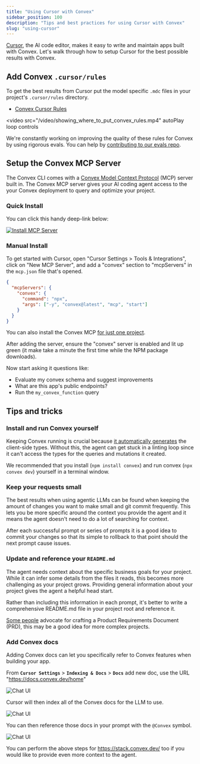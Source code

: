 ```yaml
---
title: "Using Cursor with Convex"
sidebar_position: 100
description: "Tips and best practices for using Cursor with Convex"
slug: "using-cursor"
---
```


[Cursor](https://cursor.com), the AI code editor, makes it easy to write and
maintain apps built with Convex. Let's walk through how to setup Cursor for the
best possible results with Convex.

## Add Convex `.cursor/rules`

To get the best results from Cursor put the model specific `.mdc` files in your
project's `.cursor/rules` directory.

- [Convex Cursor Rules](https://convex.link/convex_rules.mdc)

<video
  src="/video/showing_where_to_put_convex_rules.mp4"
  autoPlay
  loop
  controls
></video>

We're constantly working on improving the quality of these rules for Convex by
using rigorous evals. You can help by
[contributing to our evals repo](https://github.com/get-convex/convex-evals).

## Setup the Convex MCP Server

The Convex CLI comes with a
[Convex Model Context Protocol](/ai/convex-mcp-server.mdx) (MCP) server built
in. The Convex MCP server gives your AI coding agent access to the your Convex
deployment to query and optimize your project.

### Quick Install

You can click this handy deep-link below:

[![Install MCP Server](https://cursor.com/deeplink/mcp-install-dark.svg)](https://cursor.com/en/install-mcp?name=convex&config=eyJjb21tYW5kIjoibnB4IC15IGNvbnZleEBsYXRlc3QgbWNwIHN0YXJ0In0%3D)

### Manual Install

To get started with Cursor, open "Cursor Settings > Tools & Integrations", click
on "New MCP Server", and add a "convex" section to "mcpServers" in the
`mcp.json` file that's opened.

```json
{
  "mcpServers": {
    "convex": {
      "command": "npx",
      "args": ["-y", "convex@latest", "mcp", "start"]
    }
  }
}
```

You can also install the Convex MCP
[for just one project](https://docs.cursor.com/en/context/mcp#configuration-locations).

After adding the server, ensure the "convex" server is enabled and lit up green
(it make take a minute the first time while the NPM package downloads).

Now start asking it questions like:

- Evaluate my convex schema and suggest improvements
- What are this app's public endpoints?
- Run the `my_convex_function` query

## Tips and tricks

### Install and run Convex yourself

Keeping Convex running is crucial because
[it automatically generates](https://docs.convex.dev/cli#run-the-convex-dev-server)
the client-side types. Without this, the agent can get stuck in a linting loop
since it can't access the types for the queries and mutations it created.

We recommended that you install (`npm install convex`) and run convex
(`npx convex dev`) yourself in a terminal window.

### Keep your requests small

The best results when using agentic LLMs can be found when keeping the amount of
changes you want to make small and git commit frequently. This lets you be more
specific around the context you provide the agent and it means the agent doesn't
need to do a lot of searching for context.

After each successful prompt or series of prompts it is a good idea to commit
your changes so that its simple to rollback to that point should the next prompt
cause issues.

### Update and reference your `README.md`

The agent needs context about the specific business goals for your project.
While it can infer some details from the files it reads, this becomes more
challenging as your project grows. Providing general information about your
project gives the agent a helpful head start.

Rather than including this information in each prompt, it's better to write a
comprehensive README.md file in your project root and reference it.

[Some people](https://youtu.be/2PjmPU07KNs?t=145) advocate for crafting a
Product Requirements Document (PRD), this may be a good idea for more complex
projects.

### Add Convex docs

Adding Convex docs can let you specifically refer to Convex features when
building your app.

From **`Cursor Settings`** > **`Indexing & Docs`** > **`Docs`** add new doc, use
the URL "https://docs.convex.dev/home"

![Chat UI](/img/cursor-with-convex/adding_convex_docs.webp)

Cursor will then index all of the Convex docs for the LLM to use.

![Chat UI](/img/cursor-with-convex/indexed_docs.webp)

You can then reference those docs in your prompt with the `@Convex` symbol.

![Chat UI](/img/cursor-with-convex/reference_convex_docs.webp)

<Admonition type="tip" title="Add more Convex knowledge">

You can perform the above steps for https://stack.convex.dev/ too if you would
like to provide even more context to the agent.

</Admonition>
